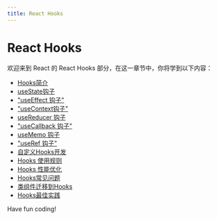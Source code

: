 ```yaml
---
title: React Hooks
---
```


# React Hooks

欢迎来到 React 的 React Hooks 部分，在这一章节中，你将学到以下内容：

- [Hooks简介](./0-introduction-to-hooks.mdx)
- [useState钩子](./1-usestate-hook.mdx)
- ["useEffect 钩子"](./2-useeffect-hook.mdx)
- ["useContext钩子"](./3-usecontext-hook.mdx)
- [useReducer 钩子](./4-usereducer-hook.mdx)
- ["useCallback 钩子"](./5-usecallback-hook.mdx)
- [useMemo 钩子](./6-usememo-hook.mdx)
- ["useRef 钩子"](./7-useref-hook.mdx)
- [自定义Hooks开发](./8-custom-hooks-development.mdx)
- [Hooks 使用规则](./9-rules-for-using-hooks.mdx)
- [Hooks 性能优化](./10-hooks-performance-optimization.mdx)
- [Hooks常见问题](./11-hooks-faq.mdx)
- [类组件迁移到Hooks](./12-migrate-class-components-to-hooks.mdx)
- [Hooks最佳实践](./13-hooks-best-practices.mdx)

Have fun coding!